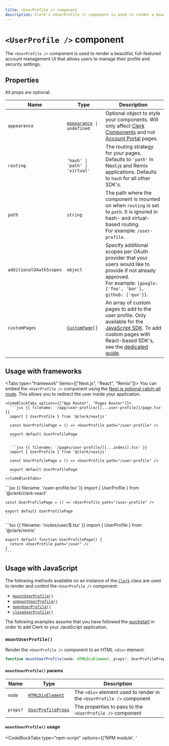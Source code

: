 ```yaml
---
title: <UserProfile /> component
description: Clerk's <UserProfile /> component is used to render a beautiful, full-featured account management UI that allows users to manage their profile and security settings.
---
```


# `<UserProfile />` component

<Images
  width={940}
  height={764}
  src="/docs/images/ui-components/user-profile.svg"
  alt="Clerk's <UserProfile /> component renders a full-featured account management UI that allows users to manage their profile and security settings."
/>

The `<UserProfile />` component is used to render a beautiful, full-featured account management UI that allows users to manage their profile and security settings.

## Properties

All props are optional.

| Name | Type | Description |
| - | - | - |
| `appearance` | <code>[Appearance](/docs/components/customization/overview) \| undefined</code> | Optional object to style your components. Will only affect [Clerk Components](/docs/components/overview) and not [Account Portal](/docs/account-portal/overview) pages. |
| `routing` | `'hash' \| 'path' \| 'virtual'` | The routing strategy for your pages. <br />Defaults to `'path'` in Next.js and Remix applications. Defaults to `hash` for all other SDK's. |
| `path` | `string` | The path where the component is mounted on when `routing` is set to `path`. It is ignored in hash- and virtual-based routing.<br />For example: `/user-profile`. |
| `additionalOAuthScopes` | `object` | Specify additional scopes per OAuth provider that your users would like to provide if not already approved. <br />For example: `{google: ['foo', 'bar'], github: ['qux']}`. |
| `customPages` | <code>[CustomPage](/docs/references/javascript/types/custom-page)\[]</code> | An array of custom pages to add to the user profile. Only available for the [JavaScript SDK](/docs/references/javascript/overview). To add custom pages with React-based SDK's, see the [dedicated guide](/docs/components/customization/user-profile). |

## Usage with frameworks

<Tabs type="framework" items={["Next.js", "React", "Remix"]}>
  <Tab>
    You can embed the `<UserProfile />` component using the [Next.js optional catch-all route](https://nextjs.org/docs/pages/building-your-application/routing/dynamic-routes#optional-catch-all-routes). This allows you to redirect the user inside your application.

    <CodeBlockTabs options={["App Router", "Pages Router"]}>
      ```jsx {{ filename: '/app/user-profile/[[...user-profile]]/page.tsx' }}
      import { UserProfile } from '@clerk/nextjs'

      const UserProfilePage = () => <UserProfile path="/user-profile" />

      export default UserProfilePage
      ```

      ```jsx {{ filename: '/pages/user-profile/[[...index]].tsx' }}
      import { UserProfile } from '@clerk/nextjs'

      const UserProfilePage = () => <UserProfile path="/user-profile" />

      export default UserProfilePage
      ```
    </CodeBlockTabs>
  </Tab>

  <Tab>
    ```jsx {{ filename: '/user-profile.tsx' }}
    import { UserProfile } from '@clerk/clerk-react'

    const UserProfilePage = () => <UserProfile path="/user-profile" />

    export default UserProfilePage
    ```
  </Tab>

  <Tab>
    ```tsx {{ filename: 'routes/user/$.tsx' }}
    import { UserProfile } from '@clerk/remix'

    export default function UserProfilePage() {
      return <UserProfile path="/user" />
    }
    ```
  </Tab>
</Tabs>

## Usage with JavaScript

The following methods available on an instance of the [`Clerk`](/docs/references/javascript/clerk/clerk) class are used to render and control the `<UserProfile />` component:

- [`mountUserProfile()`](#mount-user-profile)
- [`unmountUserProfile()`](#unmount-user-profile)
- [`openUserProfile()`](#open-user-profile)
- [`closeUserProfile()`](#close-user-profile)

The following examples assume that you have followed the [quickstart](/docs/quickstarts/javascript) in order to add Clerk to your JavaScript application.

### `mountUserProfile()`

Render the `<UserProfile />` component to an HTML `<div>` element.

```typescript
function mountUserProfile(node: HTMLDivElement, props?: UserProfileProps): void
```

#### `mountUserProfile()` params

| Name | Type | Description |
| - | - | - |
| `node` | [`HTMLDivElement`](https://developer.mozilla.org/en-US/docs/Web/API/HTMLDivElement) | The `<div>` element used to render in the `<UserProfile />` component |
| `props?` | [`UserProfileProps`](#properties) | The properties to pass to the `<UserProfile />` component |

#### `mountUserProfile()` usage

<CodeBlockTabs type="npm-script" options={['NPM module', '<script>']}>
  ```js {{ filename: 'main.js', mark: [14] }}
  import { Clerk } from '@clerk/clerk-js'

  // Initialize Clerk with your Clerk publishable key
  const clerk = new Clerk('{{pub_key}}')
  await clerk.load()

  document.getElementById('app').innerHTML = `
    <div id="user-profile"></div>
  `

  const userProfileDiv = document.getElementById('user-profile')

  clerk.mountUserProfile(userProfileDiv)
  ```

  ```html {{ filename: 'index.html', mark: [21] }}
  <!-- Add a <div id="user-profile"> element to your HTML -->
  <div id="user-profile"></div>

  <!-- Initialize Clerk with your
  Clerk Publishable key and Frontend API URL -->
  <script
    async
    crossorigin="anonymous"
    data-clerk-publishable-key="{{pub_key}}"
    src="https://{{fapi_url}}/npm/@clerk/clerk-js@latest/dist/clerk.browser.js"
    type="text/javascript"
  ></script>

  <script>
    window.addEventListener('load', async function () {
      await Clerk.load()

      const userProfileDiv = document.getElementById('user-profile')

      Clerk.mountUserProfile(userProfileDiv)
    })
  </script>
  ```
</CodeBlockTabs>

### `unmountUserProfile()`

Unmount and run cleanup on an existing `<UserProfile />` component instance.

```typescript
function unmountUserProfile(node: HTMLDivElement): void
```

#### `unmountUserProfile()` params

| Name | Type | Description |
| - | - | - |
| `node` | [`HTMLDivElement`](https://developer.mozilla.org/en-US/docs/Web/API/HTMLDivElement) | The container `<div>` element with a rendered `<UserProfile />` component instance. |

#### `unmountUserProfile()` usage

<CodeBlockTabs type="npm-script" options={['NPM module', '<script>']}>
  ```js {{ filename: 'main.js', mark: [18] }}
  import { Clerk } from '@clerk/clerk-js'

  // Initialize Clerk with your Clerk publishable key
  const clerk = new Clerk('{{pub_key}}')
  await clerk.load()

  document.getElementById('app').innerHTML = `
    <div id="user-profile"></div>
  `

  const userProfileDiv = document.getElementById('user-profile')

  clerk.mountUserProfile(userProfileDiv)

  // ...

  clerk.unmountUserProfile(userProfileDiv)
  ```

  ```html {{ filename: 'index.html', mark: [25] }}
  <!-- Add a <div id="user-profile"> element to your HTML -->
  <div id="user-profile"></div>

  <!-- Initialize Clerk with your
  Clerk Publishable key and Frontend API URL -->
  <script
    async
    crossorigin="anonymous"
    data-clerk-publishable-key="{{pub_key}}"
    src="https://{{fapi_url}}/npm/@clerk/clerk-js@latest/dist/clerk.browser.js"
    type="text/javascript"
  ></script>

  <script>
    window.addEventListener('load', async function () {
      await Clerk.load()

      const userProfileDiv = document.getElementById('user-profile')

      Clerk.mountUserProfile(userProfileDiv)

      // ...

      Clerk.unmountUserProfile(userProfileDiv)
    })
  </script>
  ```
</CodeBlockTabs>

### `openUserProfile()`

Opens the `<UserProfile />` component as an overlay at the root of your HTML `body` element.

```typescript
function openUserProfile(props?: UserProfileProps): void
```

#### `openUserProfile()` params

| Name | Type | Description |
| - | - | - |
| `props?` | [`UserProfileProps`](#properties) | The properties to pass to the `<UserProfile />` component |

#### `openUserProfile()` usage

<CodeBlockTabs type="npm-script" options={['NPM module', '<script>']}>
  ```js {{ filename: 'main.js', mark: [14] }}
  import { Clerk } from '@clerk/clerk-js'

  // Initialize Clerk with your Clerk publishable key
  const clerk = new Clerk('{{pub_key}}')
  await clerk.load()

  document.getElementById('app').innerHTML = `
    <div id="user-profile"></div>
  `

  const userProfileDiv = document.getElementById('user-profile')

  clerk.openUserProfile(userProfileDiv)
  ```

  ```html {{ filename: 'index.html', mark: [21] }}
  <!-- Add a <div id="user-profile"> element to your HTML -->
  <div id="user-profile"></div>

  <!-- Initialize Clerk with your
  Clerk Publishable key and Frontend API URL -->
  <script
    async
    crossorigin="anonymous"
    data-clerk-publishable-key="{{pub_key}}"
    src="https://{{fapi_url}}/npm/@clerk/clerk-js@latest/dist/clerk.browser.js"
    type="text/javascript"
  ></script>

  <script>
    window.addEventListener('load', async function () {
      await Clerk.load()

      const userProfileDiv = document.getElementById('user-profile')

      Clerk.openUserProfile(userProfileDiv)
    })
  </script>
  ```
</CodeBlockTabs>

### `closeUserProfile()`

Closes the user profile overlay.

```typescript
function closeUserProfile(): void
```

#### `closeUserProfile()` usage

<CodeBlockTabs type="npm-script" options={['NPM module', '<script>']}>
  ```js {{ filename: 'main.js', mark: [14] }}
  import { Clerk } from '@clerk/clerk-js'

  // Initialize Clerk with your Clerk publishable key
  const clerk = new Clerk('{{pub_key}}')
  await clerk.load()

  document.getElementById('app').innerHTML = `
    <div id="user-profile"></div>
  `

  const userProfileDiv = document.getElementById('user-profile')

  clerk.closeUserProfile(userProfileDiv)
  ```

  ```html {{ filename: 'index.html', mark: [21] }}
  <!-- Add a <div id="user-profile"> element to your HTML -->
  <div id="user-profile"></div>

  <!-- Initialize Clerk with your
  Clerk Publishable key and Frontend API URL -->
  <script
    async
    crossorigin="anonymous"
    data-clerk-publishable-key="{{pub_key}}"
    src="https://{{fapi_url}}/npm/@clerk/clerk-js@latest/dist/clerk.browser.js"
    type="text/javascript"
  ></script>

  <script>
    window.addEventListener('load', async function () {
      await Clerk.load()

      const userProfileDiv = document.getElementById('user-profile')

      Clerk.closeUserProfile(userProfileDiv)
    })
  </script>
  ```
</CodeBlockTabs>

## Customization

To learn about how to customize Clerk components, see the [customization documentation](/docs/components/customization/overview).

In addition, you also can add custom pages and links to the `<UserProfile />` navigation sidebar. For more information, refer to the [Custom Pages documentation](/docs/components/customization/user-profile).
